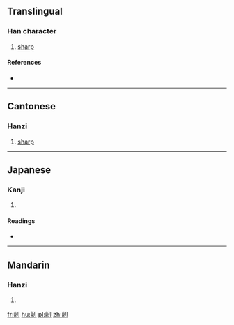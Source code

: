 ==Translingual==

===Han character===
{{Han char|rn=46|rad=山|as=03|sn=6|four=27720|canj=USHI,XUSHI|ids=⿰山刃}}

# {{qualifier|Cantonese}} [[sharp]]

====References====
* {{Han ref|kx=0307.190|dkj=07894|hdz=10762.040|uh=5C7B|ud=23675|bh=C9D8|bd=51672}}

----

==Cantonese==

===Hanzi===
{{yue-hanzi|jyut=[[jan6]]|y=yan6}}

# [[sharp]]

----

==Japanese==

===Kanji===
{{ja-kanji|grade=|rs=山03}}

# {{defn|lang=ja|sort=山03}}

====Readings====
* {{ja-readings|on=[[じん]] (jin), [[にん]] (nin)|kun=}}

----

==Mandarin==

===Hanzi===
{{cmn-hanzi|pin=[[rèn]] ([[ren4]])|wg=jen<sup>4</sup>}}

# {{defn|lang=cmn|sort=山03}}

[[fr:屻]]
[[hu:屻]]
[[pl:屻]]
[[zh:屻]]